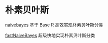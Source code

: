 # 朴素贝叶斯 {#chap:naïve-bayes}

[naivebayes](https://github.com/majkamichal/naivebayes) 基于 Base R 高效实现朴素贝叶斯分类

[fastNaiveBayes](https://github.com/mskogholt/fastNaiveBayes) 超级快地实现朴素贝叶斯分类
